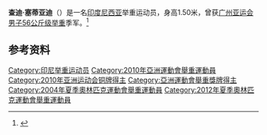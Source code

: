 {{MedalTableTop}}
{{MedalSport | 男子[[举重|举重]]}}
{{MedalCountry | {{INA}}}}
{{MedalCompetition|[[亚洲运动会|亚洲运动会]]}}
{{MedalBronze|[[2010年亚洲运动会|2010年广州]]|[[2010年亚洲运动会举重比赛_-_男子56公斤级|56公斤级]]}}
{{MedalBottom}}
'''查迪·塞蒂亚迪'''（{{bd|1985年|2月2日||}}）是一名[[印度尼西亚|印度尼西亚]]举重运动员，身高1.50米，曾获[[广州亚运会|广州亚运会]][[2010年亚洲运动会举重比赛_-_男子56公斤级|男子56公斤级举重]]季军。<ref>{{cite web |url=http://www.gz2010.cn/info/CHN_CHN/ZB/ZBB101A_WL@@@@@@@@@@@@@@@CHN_number=217311.html |language=zh-hans |title=查迪·塞蒂亚迪 - 简历 |publisher=2010年广州亚运会官方网站 |accessdate=2010-11-20 |archive-date=2018-09-06 |archive-url=https://web.archive.org/web/20180906130058/http://www.gz2010.cn/info/CHN_CHN/ZB/ZBB101A_WL@@@@@@@@@@@@@@@CHN_number=217311.html |dead-url=no }}</ref>
==参考资料==
<references />
{{DEFAULTSORT:Setiadi, Jadi}}
[[Category:印尼举重运动员|Category:印尼举重运动员]]
[[Category:2010年亞洲運動會舉重運動員|Category:2010年亞洲運動會舉重運動員]]
[[Category:2010年亚洲运动会铜牌得主|Category:2010年亚洲运动会铜牌得主]]
[[Category:亞洲運動會舉重獎牌得主|Category:亞洲運動會舉重獎牌得主]]
[[Category:2004年夏季奧林匹克運動會舉重運動員|Category:2004年夏季奧林匹克運動會舉重運動員]]
[[Category:2012年夏季奧林匹克運動會舉重運動員|Category:2012年夏季奧林匹克運動會舉重運動員]]